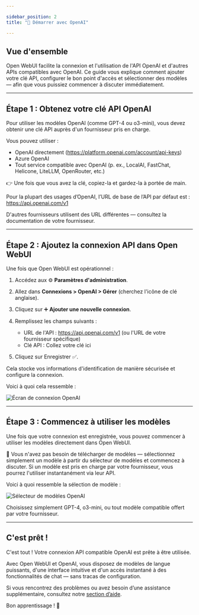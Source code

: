 ```yaml
---

sidebar_position: 2  
title: "🤖 Démarrer avec OpenAI"

---
```


## Vue d'ensemble

Open WebUI facilite la connexion et l'utilisation de l'API OpenAI et d'autres APIs compatibles avec OpenAI. Ce guide vous explique comment ajouter votre clé API, configurer le bon point d'accès et sélectionner des modèles — afin que vous puissiez commencer à discuter immédiatement.

---

## Étape 1 : Obtenez votre clé API OpenAI

Pour utiliser les modèles OpenAI (comme GPT-4 ou o3-mini), vous devez obtenir une clé API auprès d'un fournisseur pris en charge.

Vous pouvez utiliser :

- OpenAI directement (https://platform.openai.com/account/api-keys)
- Azure OpenAI
- Tout service compatible avec OpenAI (p. ex., LocalAI, FastChat, Helicone, LiteLLM, OpenRouter, etc.)

👉 Une fois que vous avez la clé, copiez-la et gardez-la à portée de main.

Pour la plupart des usages d’OpenAI, l’URL de base de l’API par défaut est :  
https://api.openai.com/v1

D'autres fournisseurs utilisent des URL différentes — consultez la documentation de votre fournisseur.

---

## Étape 2 : Ajoutez la connexion API dans Open WebUI

Une fois que Open WebUI est opérationnel :

1. Accédez aux ⚙️ **Paramètres d'administration**.
2. Allez dans **Connexions > OpenAI > Gérer** (cherchez l'icône de clé anglaise).
3. Cliquez sur ➕ **Ajouter une nouvelle connexion**.
4. Remplissez les champs suivants :
   - URL de l'API : https://api.openai.com/v1 (ou l'URL de votre fournisseur spécifique)
   - Clé API : Collez votre clé ici

5. Cliquez sur Enregistrer ✅.

Cela stocke vos informations d'identification de manière sécurisée et configure la connexion.

Voici à quoi cela ressemble :

![Écran de connexion OpenAI](/images/getting-started/quick-start/manage-openai.png)

---

## Étape 3 : Commencez à utiliser les modèles

Une fois que votre connexion est enregistrée, vous pouvez commencer à utiliser les modèles directement dans Open WebUI.

🧠 Vous n'avez pas besoin de télécharger de modèles — sélectionnez simplement un modèle à partir du sélecteur de modèles et commencez à discuter. Si un modèle est pris en charge par votre fournisseur, vous pourrez l'utiliser instantanément via leur API.

Voici à quoi ressemble la sélection de modèle :

![Sélecteur de modèles OpenAI](/images/getting-started/quick-start/selector-openai.png)

Choisissez simplement GPT-4, o3-mini, ou tout modèle compatible offert par votre fournisseur.

---

## C'est prêt !

C'est tout ! Votre connexion API compatible OpenAI est prête à être utilisée.

Avec Open WebUI et OpenAI, vous disposez de modèles de langue puissants, d'une interface intuitive et d'un accès instantané à des fonctionnalités de chat — sans tracas de configuration.

Si vous rencontrez des problèmes ou avez besoin d’une assistance supplémentaire, consultez notre [section d’aide](/troubleshooting).

Bon apprentissage ! 🎉
